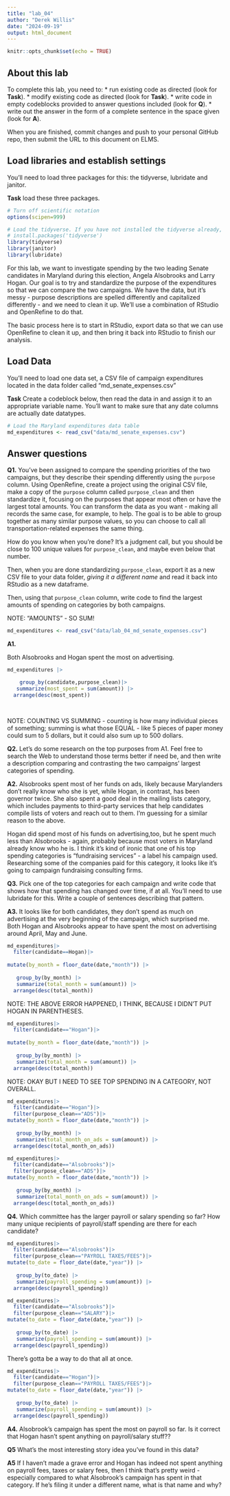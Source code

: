 ```yaml
---
title: "lab_04"
author: "Derek Willis"
date: "2024-09-19"
output: html_document
---
```


```r
knitr::opts_chunk$set(echo = TRUE)
```

## About this lab

To complete this lab, you need to: \* run existing code as directed (look for **Task**). \* modify existing code as directed (look for **Task**). \* write code in empty codeblocks provided to answer questions included (look for **Q**). \* write out the answer in the form of a complete sentence in the space given (look for **A**).

When you are finished, commit changes and push to your personal GitHub repo, then submit the URL to this document on ELMS.

## Load libraries and establish settings

You'll need to load three packages for this: the tidyverse, lubridate and janitor.

**Task** load these three packages.

```r
# Turn off scientific notation
options(scipen=999)

# Load the tidyverse. If you have not installed the tidyverse already, remove the # from the next line and run it first.  
# install.packages('tidyverse')
library(tidyverse)
library(janitor)
library(lubridate)

```

For this lab, we want to investigate spending by the two leading Senate candidates in Maryland during this election, Angela Alsobrooks and Larry Hogan. Our goal is to try and standardize the purpose of the expenditures so that we can compare the two campaigns. We have the data, but it's messy - purpose descriptions are spelled differently and capitalized differently - and we need to clean it up. We'll use a combination of RStudio and OpenRefine to do that.

The basic process here is to start in RStudio, export data so that we can use OpenRefine to clean it up, and then bring it back into RStudio to finish our analysis.

## Load Data

You'll need to load one data set, a CSV file of campaign expenditures located in the data folder called "md_senate_expenses.csv"

**Task** Create a codeblock below, then read the data in and assign it to an appropriate variable name. You'll want to make sure that any date columns are actually date datatypes.

```r
# Load the Maryland expenditures data table
md_expenditures <- read_csv("data/md_senate_expenses.csv")

```

## Answer questions

**Q1.** You've been assigned to compare the spending priorities of the two campaigns, but they describe their spending differently using the `purpose` column. Using OpenRefine, create a project using the original CSV file, make a copy of the `purpose` column called `purpose_clean` and then standardize it, focusing on the purposes that appear most often or have the largest total amounts. You can transform the data as you want - making all records the same case, for example, to help. The goal is to be able to group together as many similar purpose values, so you can choose to call all transportation-related expenses the same thing.

How do you know when you're done? It's a judgment call, but you should be close to 100 unique values for `purpose_clean`, and maybe even below that number.

Then, when you are done standardizing `purpose_clean`, export it as a new CSV file to your data folder, *giving it a different name* and read it back into RStudio as a new dataframe.

Then, using that `purpose_clean` column, write code to find the largest amounts of spending on categories by both campaigns.

NOTE: "AMOUNTS" -  SO SUM!
```r
md_expenditures <- read_csv("data/lab_04_md_senate_expenses.csv")

```


**A1.**

Both Alsobrooks and Hogan spent the most on advertising.
```r
md_expenditures |>

    group_by(candidate,purpose_clean)|>
   summarize(most_spent = sum(amount)) |> 
  arrange(desc(most_spent))

  
```

NOTE: COUNTING VS SUMMING - counting is how many individual pieces of something; summing is what those EQUAL - like 5 pieces of paper money could sum to 5 dollars, but it could also sum up to 500 dollars.

**Q2.** Let's do some research on the top purposes from A1. Feel free to search the Web to understand those terms better if need be, and then write a description comparing and contrasting the two campaigns' largest categories of spending.

**A2.**
Alsobrooks spent most of her funds on ads, likely because Marylanders don't really know who she is yet, while Hogan, in contrast, has been governor twice. She also spent a good deal in the mailing lists category, which includes payments to third-party services that help candidates compile lists of voters and reach out to them. I'm guessing for a similar reason to the above.

Hogan did spend most of his funds on advertising,too, but he spent much less than Alsobrooks - again, probably because most voters in Maryland already know who he is. I think it's kind of ironic that one of his top spending categories is "fundraising services" - a label his campaign used. Researching some of the companies paid for this category, it looks like it's going to campaign fundraising consulting firms.

**Q3.** Pick one of the top categories for each campaign and write code that shows how that spending has changed over time, if at all. You'll need to use lubridate for this. Write a couple of sentences describing that pattern.

**A3.**
It looks like for both candidates, they don't spend as much on advertising at the very beginning of the campaign, which surprised me. Both Hogan and Alsobrooks appear to have spent the most on advertising around April, May and June.
```r
md_expenditures|>
  filter(candidate==Hogan)|>
  
mutate(by_month = floor_date(date,"month")) |>
 
   group_by(by_month) |>
   summarize(total_month = sum(amount)) |> 
  arrange(desc(total_month))
```
NOTE: THE ABOVE ERROR HAPPENED, I THINK, BECAUSE I DIDN'T PUT HOGAN IN PARENTHESES.

```r
md_expenditures|>
  filter(candidate=="Hogan")|>
  
mutate(by_month = floor_date(date,"month")) |>
 
   group_by(by_month) |>
   summarize(total_month = sum(amount)) |> 
  arrange(desc(total_month))
```
NOTE: OKAY BUT I NEED TO SEE TOP SPENDING IN A CATEGORY, NOT OVERALL.
```r
md_expenditures|>
  filter(candidate=="Hogan")|>
  filter(purpose_clean=="ADS")|>
mutate(by_month = floor_date(date,"month")) |>
 
   group_by(by_month) |>
   summarize(total_month_on_ads = sum(amount)) |> 
  arrange(desc(total_month_on_ads))
```
```r
md_expenditures|>
  filter(candidate=="Alsobrooks")|>
  filter(purpose_clean=="ADS")|>
mutate(by_month = floor_date(date,"month")) |>
 
   group_by(by_month) |>
   summarize(total_month_on_ads = sum(amount)) |> 
  arrange(desc(total_month_on_ads))
```


**Q4.** Which committee has the larger payroll or salary spending so far? How many unique recipients of payroll/staff spending are there for each candidate?
```r
md_expenditures|>
  filter(candidate=="Alsobrooks")|>
  filter(purpose_clean=="PAYROLL TAXES/FEES")|>
mutate(to_date = floor_date(date,"year")) |>
 
   group_by(to_date) |>
   summarize(payroll_spending = sum(amount)) |> 
  arrange(desc(payroll_spending))
```
```r
md_expenditures|>
  filter(candidate=="Alsobrooks")|>
  filter(purpose_clean=="SALARY")|>
mutate(to_date = floor_date(date,"year")) |>
 
   group_by(to_date) |>
   summarize(payroll_spending = sum(amount)) |> 
  arrange(desc(payroll_spending))
```
There's gotta be a way to do that all at once.
```r
md_expenditures|>
  filter(candidate=="Hogan")|>
  filter(purpose_clean=="PAYROLL TAXES/FEES")|>
mutate(to_date = floor_date(date,"year")) |>
 
   group_by(to_date) |>
   summarize(payroll_spending = sum(amount)) |> 
  arrange(desc(payroll_spending))
```

**A4.**
Alsobrook's campaign has spent the most on payroll so far. Is it correct that Hogan hasn't spent anything on payroll/salary stuff??

**Q5** What's the most interesting story idea you've found in this data?

**A5**
If I haven't made a grave error and Hogan has indeed not spent anything on payroll fees, taxes or salary fees, then I think that's pretty weird - especially compared to what Alsobrook's campaign has spent in that category. If he's filing it under a different name, what is that name and why?